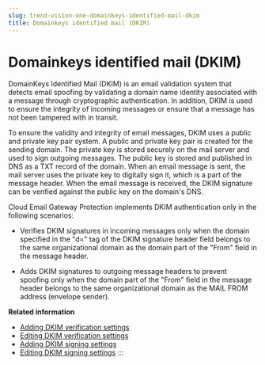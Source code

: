 ```yaml
---
slug: trend-vision-one-domainkeys-identified-mail-dkim
title: Domainkeys identified mail (DKIM)
---
```

# Domainkeys identified mail (DKIM)

DomainKeys Identified Mail (DKIM) is an email validation system that detects email spoofing by validating a domain name identity associated with a message through cryptographic authentication. In addition, DKIM is used to ensure the integrity of incoming messages or ensure that a message has not been tampered with in transit.

To ensure the validity and integrity of email messages, DKIM uses a public and private key pair system. A public and private key pair is created for the sending domain. The private key is stored securely on the mail server and used to sign outgoing messages. The public key is stored and published in DNS as a TXT record of the domain. When an email message is sent, the mail server uses the private key to digitally sign it, which is a part of the message header. When the email message is received, the DKIM signature can be verified against the public key on the domain's DNS.

Cloud Email Gateway Protection implements DKIM authentication only in the following scenarios:

- Verifies DKIM signatures in incoming messages only when the domain specified in the "d=" tag of the DKIM signature header field belongs to the same organizational domain as the domain part of the "From" field in the message header.

- Adds DKIM signatures to outgoing message headers to prevent spoofing only when the domain part of the "From" field in the message header belongs to the same organizational domain as the MAIL FROM address (envelope sender).

**Related information**

- [Adding DKIM verification settings](adding-dkim-verification-settings.mdx)
- [Editing DKIM verification settings](editing-dkim-verification-settings.mdx)
- [Adding DKIM signing settings](adding-dkim-signing-settings.mdx)
- [Editing DKIM signing settings](editing-dkim-signing-settings.mdx)
:::
